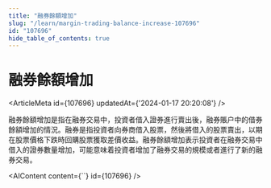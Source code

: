 ```yaml
---
title: "融券餘額增加"
slug: "/learn/margin-trading-balance-increase-107696"
id: "107696"
hide_table_of_contents: true
---
```



# 融券餘額增加

<ArticleMeta id={107696} updatedAt={'2024-01-17 20:20:08'} />
<div className='border-solid border-b border-t-0 my-4 border-[var(--ifm-color-gray-300)]' />

融券餘額增加是指在融券交易中，投資者借入證券進行賣出後，融券賬户中的借券餘額增加的情況。融券是指投資者向券商借入股票，然後將借入的股票賣出，以期在股票價格下跌時回購股票獲取差價收益。融券餘額增加表示投資者在融券交易中借入的證券數量增加，可能意味着投資者增加了融券交易的規模或者進行了新的融券交易。

<AIContent content={``} id={107696} />
